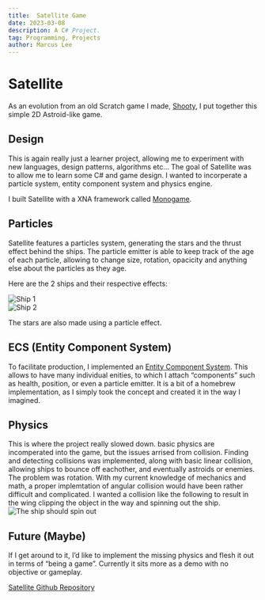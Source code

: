 ```yaml
---
title:  Satellite Game
date: 2023-03-08
description: A C# Project.
tag: Programming, Projects
author: Marcus Lee
---
```


# Satellite
As an evolution from an old Scratch game I made, [Shooty](https://scratch.mit.edu/projects/335656151/), I put together this simple 2D Astroid-like game. 

## Design
This is again really just a learner project, allowing me to experiment with new languages, design patterns, algorithms etc… The goal of Satellite was to allow me to learn some C# and game design. I wanted to incorperate a particle system, entity component system and physics engine.

I built Satellite with a XNA framework called [Monogame](https://www.monogame.net/).

## Particles
Satellite features a particles system, generating the stars and the thrust effect behind the ships. The particle emitter is able to keep track of the age of each particle, allowing to change size, rotation, opacicity and anything else about the particles as they age. 

Here are the 2 ships and their respective effects:

<Image
    src="/images/satellite/ship1-effect.gif"
    alt="Ship 1"
    width={600}
    height={338}
    priority
    className="next-image"
    />
<br/>
<Image
    src="/images/satellite/ship2-effect.gif"
    alt="Ship 2"
    width={600}
    height={338}
    priority
    className="next-image"
    />

The stars are also made using a particle effect.

## ECS (Entity Component System)
To facilitate production, I implemented an [Entity Component System](https://www.gamedev.net/articles/programming/general-and-gameplay-programming/understanding-component-entity-systems-r3013/). This allows to have many individual enities, to which I attach “components” such as health, position, or even a particle emitter. 
It is a bit of a homebrew implementation, as I simply took the concept and created it in the way I imagined. 

## Physics
This is where the project really slowed down. basic physics are incomperated into the game, but the issues arrised from collision. Finding and detecting collisions was implemented, along with basic linear collision, allowing ships to bounce off eachother, and eventually astroids or enemies. The problem was rotation. With my current knowledge of mechanics and math, a proper implemtation of angular collision would have been rather difficult and complicated. I wanted a collision like the following to result in the wing clipping the object in the way and spinning out the ship.
<Image
    src="/images/satellite/ship-collision.png"
    alt="The ship should spin out"
    width={642}
    height={452}
    priority
    className="next-image"
    />

## Future (Maybe)
If I get around to it, I’d like to implement the missing physics and flesh it out in terms of “being a game”.  Currently it sits more as a demo with no objective or gameplay.

[Satellite Github Repository](https://github.com/GodPuffin/Satellite)